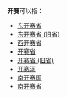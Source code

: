 '''开赛'''可以指：
*[[东开赛省|东开赛省]]
*[[东开赛省_(旧省)|东开赛省 (旧省)]] 
*[[西开赛省|西开赛省]] 
*[[开赛省|开赛省]]
*[[开赛省_(旧省)|开赛省 (旧省)]] 
*[[开赛河|开赛河]]
*[[南開賽|南开赛国]]
*[[南开赛省|南开赛省]]

{{disambig|Cat=二字消歧义|K}}